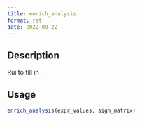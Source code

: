 ```yaml
--- 
title: enrich_analysis 
format: rst 
date: 2022-09-22 
--- 
```


## Description

Rui to fill in


## Usage

```r
enrich_analysis(expr_values, sign_matrix)
```



